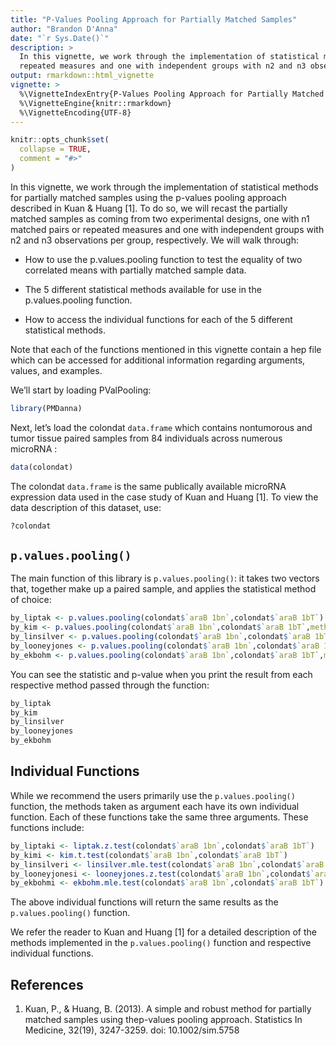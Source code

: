 ---
title: "P-Values Pooling Approach for Partially Matched Samples"
author: "Brandon D'Anna"
date: "`r Sys.Date()`"
description: >
  In this vignette, we work through the implementation of statistical methods for partially matched samples using the p-values pooling approach described in (Kuan & Huang,2013). To do so, we will recast the partially matched samples as coming from two experimental designs, one with n1 matched pairs or 
  repeated measures and one with independent groups with n2 and n3 observations per group.
output: rmarkdown::html_vignette
vignette: >
  %\VignetteIndexEntry{P-Values Pooling Approach for Partially Matched Samples}
  %\VignetteEngine{knitr::rmarkdown}
  %\VignetteEncoding{UTF-8}
---

```{r setup, include = FALSE}
knitr::opts_chunk$set(
  collapse = TRUE,
  comment = "#>"
)
```

In this vignette, we work through the implementation of statistical methods for partially matched samples using the p-values pooling approach described in Kuan & Huang [1]. To do so, we will recast the partially matched samples as coming from two experimental designs, one with n1 matched pairs or repeated measures and one with independent groups with n2 and n3 observations per group, respectively. We will walk through:

* How to use the p.values.pooling function to test the equality of two correlated means with partially matched sample data.
  
* The 5 different statistical methods available for use in the p.values.pooling function.

* How to access the individual functions for each of the 5 different statistical methods.

Note that each of the functions mentioned in this vignette contain a hep file which can be accessed for additional information regarding arguments, values, and examples.

We'll start by loading PValPooling:

```{r, message = FALSE}
library(PMDanna)
```

Next, let's load the colondat `data.frame` which contains nontumorous and tumor tissue paired samples from 84 individuals across numerous microRNA :

```{r, message = FALSE}
data(colondat)
```

The colondat `data.frame` is the same publically available microRNA expression data used in the case study of Kuan and Huang [1]. To view the data description of this dataset, use:

```{r, message = FALSE}
?colondat
```

## `p.values.pooling()`

The main function of this library is `p.values.pooling()`: it takes two vectors that, together make up a paired sample, and applies the statistical method of choice:

```{r}
by_liptak <- p.values.pooling(colondat$`araB 1bn`,colondat$`araB 1bT`)
by_kim <- p.values.pooling(colondat$`araB 1bn`,colondat$`araB 1bT`,method = "kim")
by_linsilver <- p.values.pooling(colondat$`araB 1bn`,colondat$`araB 1bT`,method = "linsilver")
by_looneyjones <- p.values.pooling(colondat$`araB 1bn`,colondat$`araB 1bT`,method = "looneyjones")
by_ekbohm <- p.values.pooling(colondat$`araB 1bn`,colondat$`araB 1bT`,method = "ekbohm")
```

You can see the statistic and p-value when you print the result from each respective method passed through the function:

```{r}
by_liptak
by_kim
by_linsilver
by_looneyjones
by_ekbohm
```

## Individual Functions
While we recommend the users primarily use the `p.values.pooling()` function, the methods taken as argument each have its own individual function. Each of these functions take the same three arguments. These functions include:

```{r}
by_liptaki <- liptak.z.test(colondat$`araB 1bn`,colondat$`araB 1bT`)
by_kimi <- kim.t.test(colondat$`araB 1bn`,colondat$`araB 1bT`)
by_linsilveri <- linsilver.mle.test(colondat$`araB 1bn`,colondat$`araB 1bT`)
by_looneyjonesi <- looneyjones.z.test(colondat$`araB 1bn`,colondat$`araB 1bT`)
by_ekbohmi <- ekbohm.mle.test(colondat$`araB 1bn`,colondat$`araB 1bT`)
```

The above individual functions will return the same results as the `p.values.pooling()` function.

We refer the reader to Kuan and Huang [1] for a detailed description of the methods implemented in the `p.values.pooling()` function and respective individual functions.

## References
1. Kuan, P., & Huang, B. (2013). A simple and robust method for partially matched samples using thep-values pooling approach. Statistics In Medicine, 32(19), 3247-3259. doi: 10.1002/sim.5758